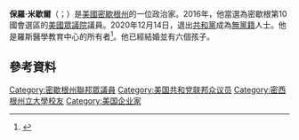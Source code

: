 '''保羅·米歇爾'''（{{lang-en|Paul Mitchell}}；{{bd|1956年|11月14日|catIdx=Mitchell|2021年|8月15日}}）是[[美國|美國]][[密歇根州|密歇根州]]的一位政治家。2016年，他當選為密歇根第10國會選區的[[美國眾議院|美國眾議院]]議員。2020年12月14日，退出[[共和黨_(美國)|共和黨]]成為[[無黨籍|無黨籍]]人士。他是羅斯醫學教育中心的所有者<ref name=join>{{cite web|url=http://www.detroitnews.com/story/news/politics/2015/07/13/millionaire-mitchell-joins-race-rep-millers-seat/30061617/|title=Millionaire Mitchell joins race for Rep. Miller’s seat|work=Detroit News|first1=Melissa|last1=Nann Burke|first2=Chad|last2=Livengood|date=July 13, 2015|accessdate=November 6, 2016|archive-date=2019-04-14|archive-url=https://web.archive.org/web/20190414045533/https://www.detroitnews.com/story/news/politics/2015/07/13/millionaire-mitchell-joins-race-rep-millers-seat/30061617/|dead-url=no}}</ref>。他已經結婚並有六個孩子。

==參考資料==
{{reflist}}

{{DEFAULTSORT: Mitchell, Paul}}
[[Category:密歇根州聯邦眾議員|Category:密歇根州聯邦眾議員]]
[[Category:美国共和党联邦众议员|Category:美国共和党联邦众议员]]
[[Category:密西根州立大學校友|Category:密西根州立大學校友]]
[[Category:美国企业家|Category:美国企业家]]